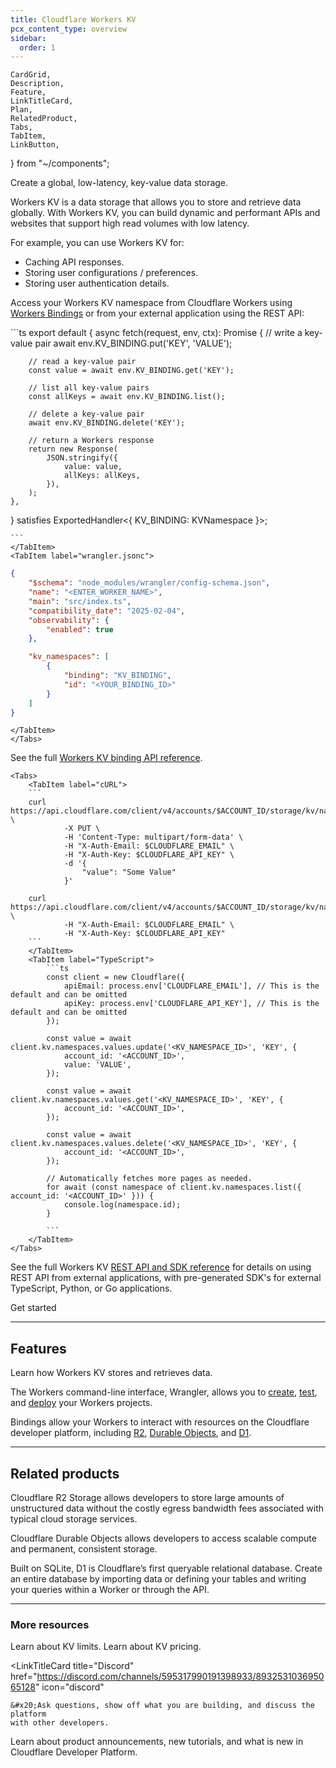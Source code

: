 ```yaml
---
title: Cloudflare Workers KV
pcx_content_type: overview
sidebar:
  order: 1
---
```


	CardGrid,
	Description,
	Feature,
	LinkTitleCard,
	Plan,
	RelatedProduct,
	Tabs,
	TabItem,
	LinkButton,
} from "~/components";

<Description>

Create a global, low-latency, key-value data storage.

</Description>

<Plan type="workers-all" />

Workers KV is a data storage that allows you to store and retrieve data globally. With Workers KV, you can build dynamic and performant APIs and websites that support high read volumes with low latency.

For example, you can use Workers KV for:

- Caching API responses.
- Storing user configurations / preferences.
- Storing user authentication details.

Access your Workers KV namespace from Cloudflare Workers using [Workers Bindings](/workers/runtime-apis/bindings/) or from your external application using the REST API:

<Tabs>
<TabItem label="Workers Binding API">
	<Tabs>
	<TabItem label="index.ts">
```ts
export default {
	async fetch(request, env, ctx): Promise<Response> {
		// write a key-value pair
		await env.KV_BINDING.put('KEY', 'VALUE');

    	// read a key-value pair
    	const value = await env.KV_BINDING.get('KEY');

    	// list all key-value pairs
    	const allKeys = await env.KV_BINDING.list();

    	// delete a key-value pair
    	await env.KV_BINDING.delete('KEY');

    	// return a Workers response
    	return new Response(
    		JSON.stringify({
    			value: value,
    			allKeys: allKeys,
    		}),
    	);
    },

} satisfies ExportedHandler<{ KV_BINDING: KVNamespace }>;

    ```
    </TabItem>
    <TabItem label="wrangler.jsonc">

```json
{
	"$schema": "node_modules/wrangler/config-schema.json",
	"name": "<ENTER_WORKER_NAME>",
	"main": "src/index.ts",
	"compatibility_date": "2025-02-04",
	"observability": {
		"enabled": true
	},

	"kv_namespaces": [
		{
			"binding": "KV_BINDING",
			"id": "<YOUR_BINDING_ID>"
		}
	]
}
```

    </TabItem>
    </Tabs>

See the full [Workers KV binding API reference](/kv/api/read-key-value-pairs/).

</TabItem>
<TabItem label="REST API">

    <Tabs>
    	<TabItem label="cURL">
    	```
    	curl https://api.cloudflare.com/client/v4/accounts/$ACCOUNT_ID/storage/kv/namespaces/$NAMESPACE_ID/values/$KEY_NAME \
    			-X PUT \
    			-H 'Content-Type: multipart/form-data' \
    			-H "X-Auth-Email: $CLOUDFLARE_EMAIL" \
    			-H "X-Auth-Key: $CLOUDFLARE_API_KEY" \
    			-d '{
    				"value": "Some Value"
    			}'

    	curl https://api.cloudflare.com/client/v4/accounts/$ACCOUNT_ID/storage/kv/namespaces/$NAMESPACE_ID/values/$KEY_NAME \
    			-H "X-Auth-Email: $CLOUDFLARE_EMAIL" \
    			-H "X-Auth-Key: $CLOUDFLARE_API_KEY"
    	```
    	</TabItem>
    	<TabItem label="TypeScript">
    		```ts
    		const client = new Cloudflare({
    			apiEmail: process.env['CLOUDFLARE_EMAIL'], // This is the default and can be omitted
    			apiKey: process.env['CLOUDFLARE_API_KEY'], // This is the default and can be omitted
    		});

    		const value = await client.kv.namespaces.values.update('<KV_NAMESPACE_ID>', 'KEY', {
    			account_id: '<ACCOUNT_ID>',
    			value: 'VALUE',
    		});

    		const value = await client.kv.namespaces.values.get('<KV_NAMESPACE_ID>', 'KEY', {
    			account_id: '<ACCOUNT_ID>',
    		});

    		const value = await client.kv.namespaces.values.delete('<KV_NAMESPACE_ID>', 'KEY', {
    			account_id: '<ACCOUNT_ID>',
    		});

    		// Automatically fetches more pages as needed.
    		for await (const namespace of client.kv.namespaces.list({ account_id: '<ACCOUNT_ID>' })) {
    			console.log(namespace.id);
    		}

    		```
    	</TabItem>
    </Tabs>

See the full Workers KV [REST API and SDK reference](/api/resources/kv/) for details on using REST API from external applications, with pre-generated SDK's for external TypeScript, Python, or Go applications.

</TabItem>
</Tabs>

<LinkButton href="/kv/get-started/">Get started</LinkButton>

---

## Features

<Feature header="Key-value storage" href="/kv/get-started/">
	Learn how Workers KV stores and retrieves data.
</Feature>

<Feature header="Wrangler" href="/workers/wrangler/install-and-update/">

The Workers command-line interface, Wrangler, allows you to [create](/workers/wrangler/commands/#init), [test](/workers/wrangler/commands/#dev), and [deploy](/workers/wrangler/commands/#publish) your Workers projects.

</Feature>

<Feature header="Bindings" href="/kv/concepts/kv-bindings/">

Bindings allow your Workers to interact with resources on the Cloudflare developer platform, including [R2](/r2/), [Durable Objects](/durable-objects/), and [D1](/d1/).

</Feature>

---

## Related products

<RelatedProduct header="R2" href="/r2/" product="r2">

Cloudflare R2 Storage allows developers to store large amounts of unstructured data without the costly egress bandwidth fees associated with typical cloud storage services.

</RelatedProduct>

<RelatedProduct header="Durable Objects" href="/durable-objects/" product="durable-objects">

Cloudflare Durable Objects allows developers to access scalable compute and permanent, consistent storage.

</RelatedProduct>

<RelatedProduct header="D1" href="/d1/" product="d1">

Built on SQLite, D1 is Cloudflare’s first queryable relational database. Create an entire database by importing data or defining your tables and writing your queries within a Worker or through the API.

</RelatedProduct>

---

### More resources

<CardGrid>

<LinkTitleCard title="Limits" href="/kv/platform/limits/" icon="document">
	&#x20;Learn about KV limits.
</LinkTitleCard>

<LinkTitleCard title="Pricing" href="/kv/platform/pricing/" icon="seti:shell">
	&#x20;Learn about KV pricing.
</LinkTitleCard>

<LinkTitleCard
	title="Discord"
	href="https://discord.com/channels/595317990191398933/893253103695065128"
	icon="discord"
>
	&#x20;Ask questions, show off what you are building, and discuss the platform
	with other developers.
</LinkTitleCard>

<LinkTitleCard title="Twitter" href="https://x.com/cloudflaredev" icon="x.com">
	&#x20;Learn about product announcements, new tutorials, and what is new in
	Cloudflare Developer Platform.
</LinkTitleCard>

</CardGrid>
